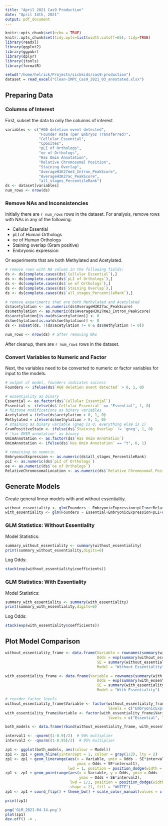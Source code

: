 ```yaml
---
title: "April 2021 Cas9 Production"
date: "April 14th, 2021"
output: pdf_document
---
```


```r
knitr::opts_chunk$set(echo = TRUE)
knitr::opts_chunk$set(tidy.opts=list(width.cutoff=65), tidy=TRUE)
library(readxl)
library(ggplot2)
library(ggpubr)
library(dplyr)
library(jtools)
library(formatR)

setwd("/home/helrick/Projects/sickkids/cas9-production")
dataset = read_excel("Clean-IMPC_Cas9_2021_03_annotated.xlsx")
```

## Preparing Data 

### Columns of Interest
First, subset the data to only the columns of interest 
```r
variables <- c("#G0 deletion event detected",
               "Founder Rate (per Embryos Transferred)",
               "Cellular Essential",
               "CpGsites",
               "pLI of Orthologs",
               "oe of Orthologs",
               "Has Omim Annotation",
               "Relative Chromosomal Position",
               "Staining Overlap",
               "AverageH3K27me3_Intron_PeakScore",
               "AverageH3K27ac_PeakScore",
               "all_stages_PercentileRank")
ds <- dataset[variables]
num_rows <- nrow(ds)
```

### Remove NAs and Inconsistencies

Initially there are `r num_rows` rows in the dataset. For analysis, remove rows with NAs in any of the following:

* Cellular Essential
* pLI of Human Orthologs
* oe of Human Orthologs
* Staining overlap (Gram positive)
* Embryonic expression

Or experiments that are both Methylated and Acetylated.
```r
# remove rows with NA values in the following fields:
ds <- ds[complete.cases(ds$`Cellular Essential`),]
ds <- ds[complete.cases(ds$`pLI of Orthologs`),]
ds <- ds[complete.cases(ds$`oe of Orthologs`),]
ds <- ds[complete.cases(ds$`Staining Overlap`),]
ds <- ds[complete.cases(ds$`all_stages_PercentileRank`),]

# remove experiments that are both Methylated and Acetylated
ds$acetylation <- as.numeric(ds$AverageH3K27ac_PeakScore)
ds$methylation <- as.numeric(ds$AverageH3K27me3_Intron_PeakScore)
ds$acetylation[is.na(ds$acetylation)] <- 0
ds$methylation[is.na(ds$methylation)] <- 0
ds <- subset(ds, !(ds$acetylation != 0 & ds$methylation != 0))

num_rows <- nrow(ds) # after removing NAs
```

After cleanup, there are `r num_rows` rows in the dataset. 

### Convert Variables to Numeric and Factor

Next, the variables need to be converted to numeric or factor variables for input to the models.

```r
# output of model, founders indicates success
Founders <- ifelse(ds$`#G0 deletion event detected` > 0, 1, 0)

# essentiality as binary
Essential <- as.factor(ds$`Cellular Essential`)
Essential <- ifelse(ds$`Cellular Essential` == "Essential", 1, 0)
# histone modifications as binary variables 
Acetylated = ifelse(ds$acetylation > 0, 1, 0)
Methylated = ifelse(ds$methylation > 0, 1, 0)
# staining as binary variable (gneg is 0, everything else is 1) 
GramPositiveStain <- ifelse(ds$`Staining Overlap` != 'gneg', 1, 0)
# 'has OMIM annotation' as binary
OmimAnnotation <- as.factor(ds$`Has Omim Annotation`)
OmimAnnotation <- ifelse(ds$`Has Omim Annotation` == "t", 0, 1)

# remaining to numeric
EmbryonicExpression <- as.numeric(ds$all_stages_PercentileRank)
pLI <- as.numeric(ds$`pLI of Orthologs`)
oe <- as.numeric(ds$`oe of Orthologs`)
RelativeChromosomalLocation <- as.numeric(ds$`Relative Chromosomal Position`)
```

## Generate Models

Create general linear models with and without essentiality.
```r
without_essentiality <- glm(Founders ~ EmbryonicExpression+pLI+oe+RelativeChromosomalLocation+Acetylated+Methylated+GramPositiveStain+OmimAnnotation, data=ds)
with_essentiality <- glm(Founders ~ Essential+EmbryonicExpression+pLI+oe+RelativeChromosomalLocation+Acetylated+Methylated+GramPositiveStain+OmimAnnotation, data=ds)
```

### GLM Statistics: Without Essentiality

Model Statistics:
```r
summary_without_essentiality <- summary(without_essentiality)
print(summary_without_essentiality,digits=6)
```
Log Odds:
```r
stack(exp(without_essentiality$coefficients))
```

### GLM Statistics: With Essentiality
Model Statistics:
```r
summary_with_essentiality <- summary(with_essentiality)
print(summary_with_essentiality,digits=6)
```
Log Odds:
```r
stack(exp(with_essentiality$coefficients))
```

## Plot Model Comparison
```r

without_essentiality_frame <- data.frame(Variable = rownames(summary(without_essentiality)$coef)[2:length(without_essentiality$coef)],
                                         Odds = exp(summary(without_essentiality)$coef[, 1][2:length(without_essentiality$coef)]),
                                         SE = summary(without_essentiality)$coef[, 2][2:length(without_essentiality$coef)],
                                         Model = "Without Essentiality")

with_essentiality_frame <- data.frame(Variable = rownames(summary(with_essentiality)$coef)[2:length(with_essentiality$coef)],
                                         Odds = exp(summary(with_essentiality)$coef[, 1][2:length(with_essentiality$coef)]),
                                         SE = summary(with_essentiality)$coef[, 2][2:length(with_essentiality$coef)],
                                         Model = "With Essentiality")

# reorder factor levels
without_essentiality_frame$Variable <- factor(without_essentiality_frame$Variable, 
                                              levels = c("EmbryonicExpression", "pLI", "oe", "Methylated", "Acetylated", "GramPositiveStain", "RelativeChromosomalLocation", "OmimAnnotation"))
with_essentiality_frame$Variable <- factor(with_essentiality_frame$Variable, 
                                              levels = c("Essential", "EmbryonicExpression", "pLI", "oe", "Methylated", "Acetylated", "GramPositiveStain", "RelativeChromosomalLocation", "OmimAnnotation"))

both_models <- data.frame(rbind(without_essentiality_frame, with_essentiality_frame))

interval1 <- -qnorm((1-0.9)/2)  # 90% multiplier
interval2 <- -qnorm((1-0.95)/2)  # 95% multiplier

zp1 <- ggplot(both_models, aes(colour = Model))
zp1 <- zp1 + geom_hline(yintercept = 1, colour = gray(1/2), lty = 2)
zp1 <- zp1 + geom_linerange(aes(x = Variable, ymin = Odds - SE*interval1,
                                ymax = Odds + SE*interval1),
                            lwd = 1, position = position_dodge(width = 1/2))
zp1 <- zp1 + geom_pointrange(aes(x = Variable, y = Odds, ymin = Odds - SE*interval2,
                                 ymax = Odds + SE*interval2),
                             lwd = 1/2, position = position_dodge(width = 1/2),
                             shape = 21, fill = "WHITE")
zp1 <- zp1 + coord_flip() + theme_bw() + scale_color_manual(values = c("#b0b0b0", "#545454")) + theme(axis.title.y = element_blank()) 

print(zp1)

png('GLM_2021-04-14.png')
plot(zp1)
dev.off() -> .
```

